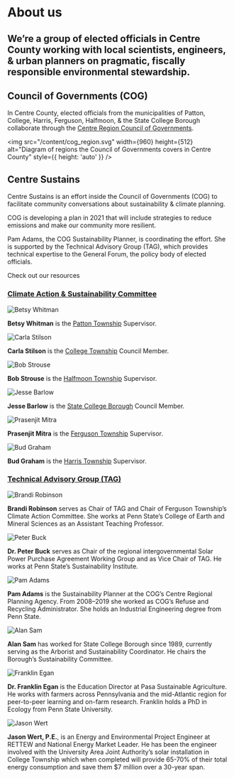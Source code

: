 


# <People /> About us

## We’re a group of elected officials in Centre County working with local scientists, engineers, & urban planners on pragmatic, fiscally responsible environmental stewardship.

## Council of Governments (COG)

In Centre County, elected officials from the municipalities of Patton, College, Harris, Ferguson, Halfmoon, & the State College Borough
collaborate through the [Centre&nbsp;Region Council of Governments](https://www.crcog.net/).

<img
  src="/content/cog_region.svg"
  width={960}
  height={512}
  alt="Diagram of regions the Council of Governments covers in Centre County"
  style={{ height: 'auto' }}
/>

## Centre Sustains

Centre&nbsp;Sustains is an effort inside the Council of Governments (COG) to facilitate community conversations about sustainability & climate planning.

COG is developing a plan in 2021 that will include strategies to reduce emissions and make our community more resilient.

Pam Adams, the COG Sustainability Planner, is coordinating the effort.
She is supported by the Technical Advisory Group (TAG),
which provides technical expertise to the General Forum, the policy body of elected officials.

<Timeline>
  <TimelineStep
    name="Sustainability Planner hired, compiles emissions inventory for base year 2016"
    duration="2018"
    color="indigo"
  />
  <TimelineStep
    name="Technical Advisory Group (TAG) formed"
    duration="2019"
    color="purple"
  />
  <TimelineStep
    name="TAG holds 5 sessions with 70 subject experts on best practices"
    duration="May–Dec 2020"
    color="azure"
  />
  <TimelineStep
    name="Community stakeholder survey"
    duration="Feb–Mar 2021"
    color="aqua"
  />
  <TimelineStep
    name="Community climate forum event"
    duration="April 2021"
    color="green"
  />
</Timeline>

<NavCard to="/resources" color="pink" icon={UiChecks}>
  Check out our resources
</NavCard>

### [Climate Action & Sustainability Committee](https://www.crcog.net/index.asp?SEC=CD04C8C4-4C9E-47A0-A192-04CF46281077)

<Team compact>

![Betsy Whitman](/casp/betsy_whitman.jpg)

**Betsy Whitman** is the [Patton Township](http://twp.patton.pa.us/) Supervisor.

![Carla Stilson](/casp/carla_stilson.jpg)

**Carla Stilson** is the [College Township](https://www.collegetownship.org/) Council Member.

![Bob Strouse](/casp/bob_strouse.jpg)

**Bob Strouse** is the [Halfmoon Township](http://halfmoontwp.us/) Supervisor.

![Jesse Barlow](/casp/jesse_barlow.jpg)

**Jesse Barlow** is the [State College Borough](https://www.statecollegepa.us/) Council Member.

![Prasenjit Mitra](/casp/prasenjit_mitra.jpg)

**Prasenjit Mitra** is the [Ferguson Township](https://www.twp.ferguson.pa.us/) Supervisor.

![Bud Graham](/casp/bud_graham.jpg)

**Bud Graham** is the [Harris Township](https://www.harristownship.org) Supervisor.

</Team>

### [Technical Advisory Group (TAG)](https://www.crcog.net/tag)

<Team>

![Brandi Robinson](/tag/brandi_robinson.jpg)

**Brandi Robinson** serves as Chair of TAG and Chair of Ferguson Township’s Climate Action Committee. She works at Penn State’s College of Earth and Mineral Sciences as an Assistant Teaching Professor.

![Peter Buck](/tag/peter_buck.jpg)

**Dr. Peter Buck** serves as Chair of the regional intergovernmental Solar Power Purchase Agreement Working Group and as Vice Chair of TAG. He works at Penn State’s Sustainability Institute.

![Pam Adams](/tag/pam_adams.jpg)

**Pam Adams** is the Sustainability Planner at the COG’s Centre Regional Planning Agency. From 2008–2019 she worked as COG’s Refuse and Recycling Administrator. She holds an Industrial Engineering degree from Penn State.

![Alan Sam](/tag/alan_sam.jpg)

**Alan Sam** has worked for State College Borough since 1989, currently serving as the Arborist and Sustainability Coordinator. He chairs the Borough’s Sustainability Committee.

![Franklin Egan](/tag/franklin_egan.jpg)

**Dr. Franklin Egan** is the Education Director at Pasa Sustainable Agriculture. He works with farmers across Pennsylvania and the mid-Atlantic region for peer-to-peer learning and on-farm research. Franklin holds a PhD in Ecology from Penn State University.

![Jason Wert](/tag/jason_wert.jpg)

**Jason Wert, P.E.**, is an Energy and Environmental Project Engineer at RETTEW and National Energy Market Leader. He has been the engineer involved with the University Area Joint Authority’s solar installation in College Township which when completed will provide 65-70% of their total energy consumption and save them $7 million over a 30-year span.

</Team>
